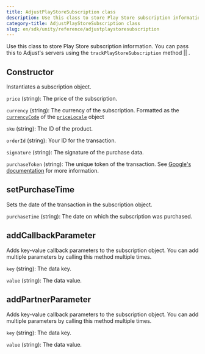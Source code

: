 ```yaml
---
title: AdjustPlayStoreSubscription class
description: Use this class to store Play Store subscription information.
category-title: AdjustPlayStoreSubscription class
slug: en/sdk/unity/reference/adjustplaystoresubscription
---
```



Use this class to store Play Store subscription information. You can pass this to Adjust's servers using the <Tooltip>`trackPlayStoreSubscription` method || <TrackPlayStoreSubscription /></Tooltip>.

<Function>

## Constructor

Instantiates a subscription object.

<slot slot="signature">


<ConstructorSig />

</slot>

<slot slot="snippet">


<Constructor />

</slot>

<slot slot="parameters">

`price` (string): The price of the subscription.

`currency` (string): The currency of the subscription. Formatted as the [`currencyCode`](https://developer.apple.com/documentation/foundation/nslocale/1642836-currencycode?language=objc) of the [`priceLocale`](https://developer.apple.com/documentation/storekit/skproduct/1506145-pricelocale?language=objc) object

`sku` (string): The ID of the product.

`orderId` (string): Your ID for the transaction.

`signature` (string): The signature of the purchase data.

`purchaseToken` (string): The unique token of the transaction. See [Google's documentation](https://developer.android.com/reference/com/android/billingclient/api/Purchase#getPurchaseToken()) for more information.

</slot>

</Function>

<Function>

## setPurchaseTime

Sets the date of the transaction in the subscription object.

<slot slot="signature">


<SetPurchaseTimeSig />

</slot>

<slot slot="snippet">


<SetPurchaseTime />

</slot>

<slot slot="parameters">

`purchaseTime` (string): The date on which the subscription was purchased.

</slot>

</Function>

<Function>

## addCallbackParameter

Adds key-value callback parameters to the subscription object. You can add multiple parameters by calling this method multiple times.

<slot slot="signature">


<AddCallbackParameterSig />

</slot>


<slot slot="snippet">


<AddCallbackParameter />

</slot>

<slot slot="parameters">

`key` (string): The data key.

`value` (string): The data value.

</slot>

</Function>

<Function>

## addPartnerParameter

Adds key-value callback parameters to the subscription object. You can add multiple parameters by calling this method multiple times.

<slot slot="signature">


<AddPartnerParameterSig />

</slot>

<slot slot="snippet">


<AddPartnerParameter />

</slot>

<slot slot="parameters">

`key` (string): The data key.

`value` (string): The data value.

</slot>

</Function>
